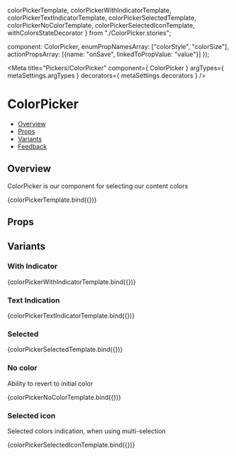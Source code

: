   colorPickerTemplate,
  colorPickerWithIndicatorTemplate,
  colorPickerTextIndicatorTemplate,
  colorPickerSelectedTemplate,
  colorPickerNoColorTemplate,
  colorPickerSelectedIconTemplate,
  withColorsStateDecorator
} from "./ColorPicker.stories";

  component: ColorPicker,
  enumPropNamesArray: ["colorStyle", "colorSize"],
  actionPropsArray: [{name: "onSave", linkedToPropValue: "value"}]
});

<Meta 
  title="Pickers/ColorPicker"
  component={ ColorPicker }
  argTypes={ metaSettings.argTypes }
  decorators={ metaSettings.decorators }
/>

<!--- Component documentation -->

# ColorPicker

- [Overview](#overview)
- [Props](#props)
- [Variants](#variants)
- [Feedback](#feedback)

## Overview

ColorPicker is our component for selecting our content colors

<Canvas>
  <Story name="Overview">{colorPickerTemplate.bind({})}</Story>
</Canvas>

## Props

<ArgsTable of={ColorPicker} />

## Variants

### With Indicator

<Canvas>
  <Story name="With Indicator">
    {colorPickerWithIndicatorTemplate.bind({})}
  </Story>
</Canvas>

### Text Indication

<Canvas>
  <Story name="Text Indication">
    {colorPickerTextIndicatorTemplate.bind({})}
  </Story>
</Canvas>

### Selected

<Canvas>
  <Story name="Selected">
    {colorPickerSelectedTemplate.bind({})}
  </Story>
</Canvas>

### No color

Ability to revert to initial color

<Canvas>
  <Story name="No color">
    {colorPickerNoColorTemplate.bind({})}
  </Story>
</Canvas>

### Selected icon

Selected colors indication, when using multi-selection

<Canvas>
  <Story name="Selected icon">
    {colorPickerSelectedIconTemplate.bind({})}
  </Story>
</Canvas>

